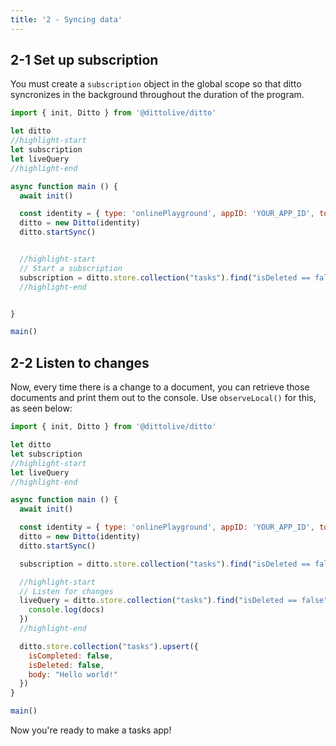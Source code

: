 ```yaml
---
title: '2 - Syncing data'
---
```


## 2-1 Set up subscription

You must create a `subscription` object in the global scope so that
ditto syncronizes in the background throughout the duration of the program.


```js
import { init, Ditto } from '@dittolive/ditto'

let ditto
//highlight-start
let subscription
let liveQuery
//highlight-end

async function main () {
  await init()

  const identity = { type: 'onlinePlayground', appID: 'YOUR_APP_ID', token: 'YOUR_TOKEN_HERE'}
  ditto = new Ditto(identity)
  ditto.startSync()


  //highlight-start
  // Start a subscription
  subscription = ditto.store.collection("tasks").find("isDeleted == false").subscribe()
  //highlight-end


}

main()
```   

## 2-2 Listen to changes

Now, every time there is a change to a document, you can retrieve those
documents and print them out to the console. Use `observeLocal()` for this, as seen below:

```js
import { init, Ditto } from '@dittolive/ditto'

let ditto
let subscription
//highlight-start
let liveQuery
//highlight-end

async function main () {
  await init()

  const identity = { type: 'onlinePlayground', appID: 'YOUR_APP_ID', token: 'YOUR_TOKEN_HERE'}
  ditto = new Ditto(identity)
  ditto.startSync()

  subscription = ditto.store.collection("tasks").find("isDeleted == false").subscribe()

  //highlight-start
  // Listen for changes
  liveQuery = ditto.store.collection("tasks").find("isDeleted == false").observeLocal((docs, event) => {
    console.log(docs)
  })
  //highlight-end

  ditto.store.collection("tasks").upsert({
    isCompleted: false,
    isDeleted: false,
    body: "Hello world!"
  })
}

main()
```   


Now you're ready to make a tasks app!
